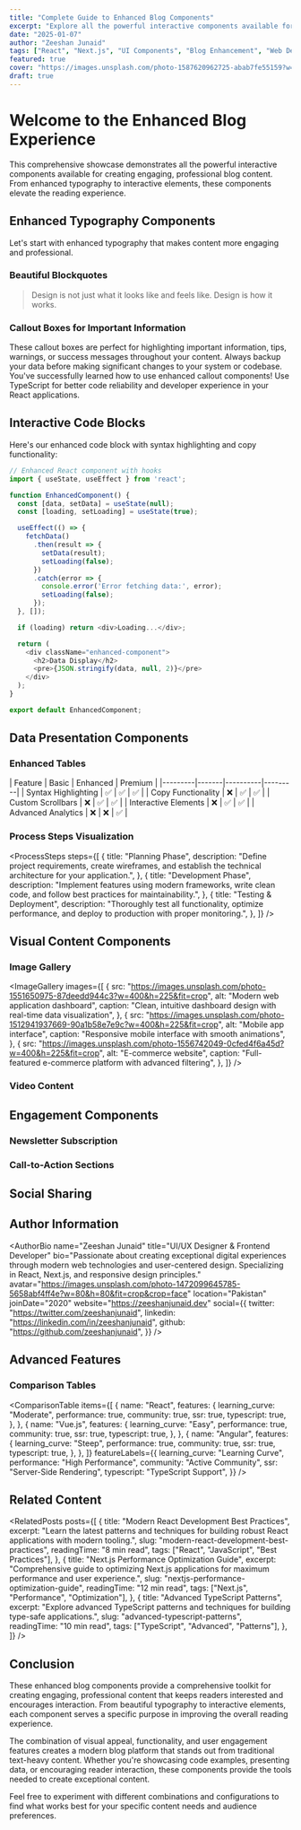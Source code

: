 ```yaml
---
title: "Complete Guide to Enhanced Blog Components"
excerpt: "Explore all the powerful interactive components available for creating engaging, professional blog content with enhanced typography, visual elements, and user engagement features."
date: "2025-01-07"
author: "Zeeshan Junaid"
tags: ["React", "Next.js", "UI Components", "Blog Enhancement", "Web Design"]
featured: true
cover: "https://images.unsplash.com/photo-1587620962725-abab7fe55159?w=800&h=400&fit=crop"
draft: true
---
```


# Welcome to the Enhanced Blog Experience

This comprehensive showcase demonstrates all the powerful interactive components available for creating engaging, professional blog content. From enhanced typography to interactive elements, these components elevate the reading experience.

<ReadingProgress />

## Enhanced Typography Components

Let's start with enhanced typography that makes content more engaging and professional.

### Beautiful Blockquotes

<Blockquote type="default" author="Steve Jobs">
  Design is not just what it looks like and feels like. Design is how it works.
</Blockquote>

### Callout Boxes for Important Information

<Callout type="info" title="Pro Tip">
  These callout boxes are perfect for highlighting important information, tips,
  warnings, or success messages throughout your content.
</Callout>

<Callout type="warning" title="Important Warning">
  Always backup your data before making significant changes to your system or
  codebase.
</Callout>

<Callout type="success" title="Achievement Unlocked">
  You've successfully learned how to use enhanced callout components!
</Callout>

<Callout type="tip" title="Development Tip">
  Use TypeScript for better code reliability and developer experience in your
  React applications.
</Callout>

## Interactive Code Blocks

Here's our enhanced code block with syntax highlighting and copy functionality:

```javascript:example.js
// Enhanced React component with hooks
import { useState, useEffect } from 'react';

function EnhancedComponent() {
  const [data, setData] = useState(null);
  const [loading, setLoading] = useState(true);

  useEffect(() => {
    fetchData()
      .then(result => {
        setData(result);
        setLoading(false);
      })
      .catch(error => {
        console.error('Error fetching data:', error);
        setLoading(false);
      });
  }, []);

  if (loading) return <div>Loading...</div>;

  return (
    <div className="enhanced-component">
      <h2>Data Display</h2>
      <pre>{JSON.stringify(data, null, 2)}</pre>
    </div>
  );
}

export default EnhancedComponent;
```

## Data Presentation Components

### Enhanced Tables

<SimpleTable>
  | Feature | Basic | Enhanced | Premium |
  |---------|-------|----------|---------| | Syntax Highlighting | ✅ | ✅ | ✅
  | | Copy Functionality | ❌ | ✅ | ✅ | | Custom Scrollbars | ❌ | ✅ | ✅ | |
  Interactive Elements | ❌ | ✅ | ✅ | | Advanced Analytics | ❌ | ❌ | ✅ |
</SimpleTable>

### Process Steps Visualization

<ProcessSteps
  steps={[
    {
      title: "Planning Phase",
      description:
        "Define project requirements, create wireframes, and establish the technical architecture for your application.",
    },
    {
      title: "Development Phase",
      description:
        "Implement features using modern frameworks, write clean code, and follow best practices for maintainability.",
    },
    {
      title: "Testing & Deployment",
      description:
        "Thoroughly test all functionality, optimize performance, and deploy to production with proper monitoring.",
    },
  ]}
/>

## Visual Content Components

### Image Gallery

<ImageGallery
  images={[
    {
      src: "https://images.unsplash.com/photo-1551650975-87deedd944c3?w=400&h=225&fit=crop",
      alt: "Modern web application dashboard",
      caption:
        "Clean, intuitive dashboard design with real-time data visualization",
    },
    {
      src: "https://images.unsplash.com/photo-1512941937669-90a1b58e7e9c?w=400&h=225&fit=crop",
      alt: "Mobile app interface",
      caption: "Responsive mobile interface with smooth animations",
    },
    {
      src: "https://images.unsplash.com/photo-1556742049-0cfed4f6a45d?w=400&h=225&fit=crop",
      alt: "E-commerce website",
      caption: "Full-featured e-commerce platform with advanced filtering",
    },
  ]}
/>

### Video Content

<VideoEmbed
  src="https://player.vimeo.com/video/123456789"
  title="Web Development Best Practices"
  thumbnail="https://images.unsplash.com/photo-1611224923853-80b023f02d71?w=400&h=225&fit=crop"
/>

## Engagement Components

### Newsletter Subscription

<NewsletterSignup
  title="Stay Updated with Latest Posts"
  description="Get weekly insights about web development, design trends, and technology updates delivered directly to your inbox."
  placeholder="Enter your email address"
  buttonText="Subscribe Now"
/>

### Call-to-Action Sections

<CTABox
  title="Ready to Start Your Project?"
  description="Let's bring your ideas to life with modern web technologies and exceptional user experience design."
  buttonText="Get Started Today"
  buttonLink="/contact"
  variant="primary"
/>

<CTABox
  title="Explore My Portfolio"
  description="Check out my latest projects showcasing expertise in React, Next.js, and modern web development."
  buttonText="View Portfolio"
  buttonLink="/portfolio"
  variant="secondary"
/>

## Social Sharing

<SocialShare
  title="Complete Guide to Enhanced Blog Components"
  url="https://zeeshanjunaid.dev/blog/comprehensive-blog-components-showcase"
  description="Explore all the powerful interactive components for creating engaging blog content."
/>

## Author Information

<AuthorBio
  name="Zeeshan Junaid"
  title="UI/UX Designer & Frontend Developer"
  bio="Passionate about creating exceptional digital experiences through modern web technologies and user-centered design. Specializing in React, Next.js, and responsive design principles."
  avatar="https://images.unsplash.com/photo-1472099645785-5658abf4ff4e?w=80&h=80&fit=crop&crop=face"
  location="Pakistan"
  joinDate="2020"
  website="https://zeeshanjunaid.dev"
  social={{
    twitter: "https://twitter.com/zeeshanjunaid",
    linkedin: "https://linkedin.com/in/zeeshanjunaid",
    github: "https://github.com/zeeshanjunaid",
  }}
/>

## Advanced Features

### Comparison Tables

<ComparisonTable
  items={[
    {
      name: "React",
      features: {
        learning_curve: "Moderate",
        performance: true,
        community: true,
        ssr: true,
        typescript: true,
      },
    },
    {
      name: "Vue.js",
      features: {
        learning_curve: "Easy",
        performance: true,
        community: true,
        ssr: true,
        typescript: true,
      },
    },
    {
      name: "Angular",
      features: {
        learning_curve: "Steep",
        performance: true,
        community: true,
        ssr: true,
        typescript: true,
      },
    },
  ]}
  featureLabels={{
    learning_curve: "Learning Curve",
    performance: "High Performance",
    community: "Active Community",
    ssr: "Server-Side Rendering",
    typescript: "TypeScript Support",
  }}
/>

## Related Content

<RelatedPosts
  posts={[
    {
      title: "Modern React Development Best Practices",
      excerpt:
        "Learn the latest patterns and techniques for building robust React applications with modern tooling.",
      slug: "modern-react-development-best-practices",
      readingTime: "8 min read",
      tags: ["React", "JavaScript", "Best Practices"],
    },
    {
      title: "Next.js Performance Optimization Guide",
      excerpt:
        "Comprehensive guide to optimizing Next.js applications for maximum performance and user experience.",
      slug: "nextjs-performance-optimization-guide",
      readingTime: "12 min read",
      tags: ["Next.js", "Performance", "Optimization"],
    },
    {
      title: "Advanced TypeScript Patterns",
      excerpt:
        "Explore advanced TypeScript patterns and techniques for building type-safe applications.",
      slug: "advanced-typescript-patterns",
      readingTime: "10 min read",
      tags: ["TypeScript", "Advanced", "Patterns"],
    },
  ]}
/>

## Conclusion

These enhanced blog components provide a comprehensive toolkit for creating engaging, professional content that keeps readers interested and encourages interaction. From beautiful typography to interactive elements, each component serves a specific purpose in improving the overall reading experience.

The combination of visual appeal, functionality, and user engagement features creates a modern blog platform that stands out from traditional text-heavy content. Whether you're showcasing code examples, presenting data, or encouraging reader interaction, these components provide the tools needed to create exceptional content.

Feel free to experiment with different combinations and configurations to find what works best for your specific content needs and audience preferences.
